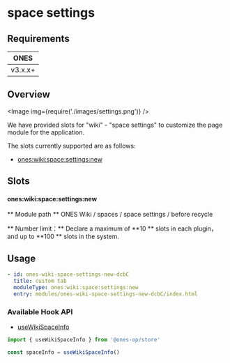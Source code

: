 
# space settings

## Requirements

|  ONES   |
| :-----: |
| v3.x.x+ |

## Overview

<Image img={require('./images/settings.png')} />

We have provided slots for "wiki" - "space settings" to customize the page module for the application.

The slots currently supported are as follows:

- [ones:wiki:space:settings:new](#onesworkspacefilterheaderactionnew)

## Slots

#### ones:wiki:space:settings:new

** Module path ** ONES Wiki / spaces / space settings / before recycle

** Number limit：** Declare a maximum of **10 ** slots in each plugin，and up to **100 ** slots in the system.

## Usage

```yaml
- id: ones-wiki-space-settings-new-dcbC
  title: custom tab
  moduleType: ones:wiki:space:settings:new
  entry: modules/ones-wiki-space-settings-new-dcbC/index.html
```

### Available Hook API

- [useWikiSpaceInfo](../../../../../reference/packages/store/store.md#useWikiSpaceInfo)

```ts
import { useWikiSpaceInfo } from '@ones-op/store'

const spaceInfo = useWikiSpaceInfo()
```
